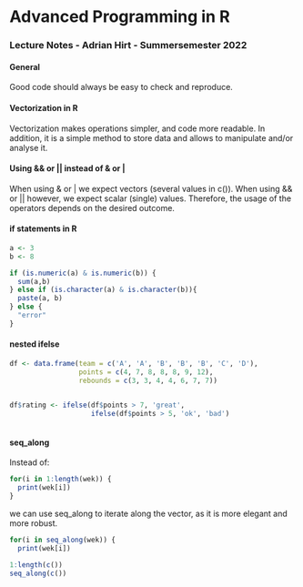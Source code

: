 # Advanced Programming in R
### Lecture Notes - Adrian Hirt - Summersemester 2022

#### General 
Good code should always be easy to check and reproduce.

#### Vectorization in R
Vectorization makes operations simpler, and code more readable. In addition, it is a simple method to store data and allows to manipulate and/or analyse it.

#### Using && or || instead of & or |
When using & or | we expect vectors (several values in c()). When using && or || however, we expect scalar (single) values. Therefore, the usage of the operators depends on the desired outcome. 

#### if statements in R

```r
a <- 3
b <- 8
````

```r
if (is.numeric(a) & is.numeric(b)) {
  sum(a,b)
} else if (is.character(a) & is.character(b)){
  paste(a, b)
} else {
  "error"
}
````

#### nested ifelse
```r
df <- data.frame(team = c('A', 'A', 'B', 'B', 'B', 'C', 'D'),
                 points = c(4, 7, 8, 8, 8, 9, 12),
                 rebounds = c(3, 3, 4, 4, 6, 7, 7))


df$rating <- ifelse(df$points > 7, 'great', 
                    ifelse(df$points > 5, 'ok', 'bad')
                    
````

#### seq_along
Instead of:
```r
for(i in 1:length(wek)) {
  print(wek[i])
}
````
we can use seq_along to iterate along the vector, as it is more elegant and more robust.
```r
for(i in seq_along(wek)) {
  print(wek[i])

1:length(c())
seq_along(c())
````
